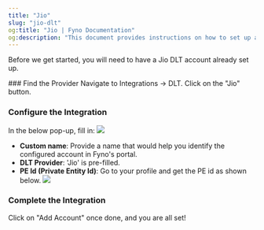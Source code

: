 ```yaml
---
title: "Jio"
slug: "jio-dlt"
og:title: "Jio | Fyno Documentation"
og:description: "This document provides instructions on how to set up a Jio DLT account in Fyno's portal, including filling in details such as custom name, DLT provider, username, and password."
---
```


Before we get started, you will need to have a Jio DLT account already set up.

<Steps>
### Find the Provider
Navigate to Integrations -> DLT. Click on the "Jio" button.

### Configure the Integration

In the below pop-up, fill in:
![](/images/dlt_jio_integration.png)

- **Custom name**: Provide a name that would help you identify the configured account in Fyno's portal.
- **DLT Provider**: 'Jio' is pre-filled.
- **PE Id (Private Entity Id)**: Go to your profile and get the PE id as shown below.
  ![](/images/dlt_jio_config.png)

### Complete the Integration

Click on "Add Account" once done, and you are all set!

</Steps>
